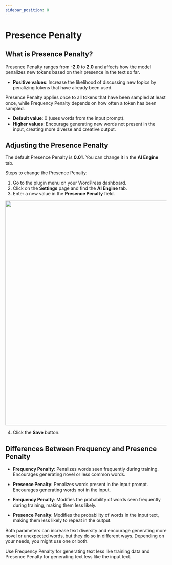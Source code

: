 ```yaml
---
sidebar_position: 8
---
```



# Presence Penalty

## What is Presence Penalty?

Presence Penalty ranges from **-2.0** to **2.0** and affects how the model penalizes new tokens based on their presence in the text so far.

- **Positive values**: Increase the likelihood of discussing new topics by penalizing tokens that have already been used.

Presence Penalty applies once to all tokens that have been sampled at least once, while Frequency Penalty depends on how often a token has been sampled.

- **Default value**: 0 (uses words from the input prompt).
- **Higher values**: Encourage generating new words not present in the input, creating more diverse and creative output.

## Adjusting the Presence Penalty

The default Presence Penalty is **0.01**. You can change it in the **AI Engine** tab.

Steps to change the Presence Penalty:

1. Go to the plugin menu on your WordPress dashboard.
2. Click on the **Settings** page and find the **AI Engine** tab.
3. Enter a new value in the **Presence Penalty** field.

<img src={pp} width="700" />

4. Click the **Save** button.

## Differences Between Frequency and Presence Penalty

- **Frequency Penalty**: Penalizes words seen frequently during training. Encourages generating novel or less common words.
- **Presence Penalty**: Penalizes words present in the input prompt. Encourages generating words not in the input.

- **Frequency Penalty**: Modifies the probability of words seen frequently during training, making them less likely.
- **Presence Penalty**: Modifies the probability of words in the input text, making them less likely to repeat in the output.

Both parameters can increase text diversity and encourage generating more novel or unexpected words, but they do so in different ways. Depending on your needs, you might use one or both.

Use Frequency Penalty for generating text less like training data and Presence Penalty for generating text less like the input text.
